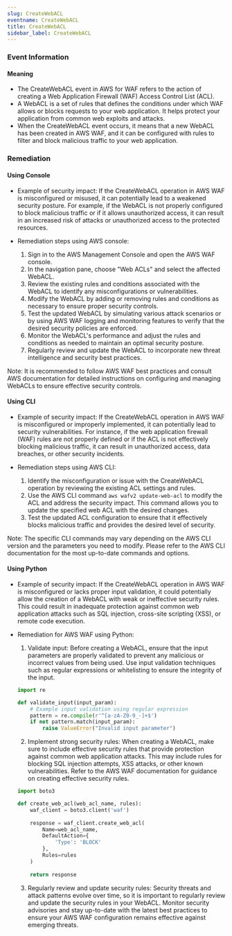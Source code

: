 ```yaml
--- 
slug: CreateWebACL
eventname: CreateWebACL
title: CreateWebACL
sidebar_label: CreateWebACL
---
```

                       
### Event Information

#### Meaning

- The CreateWebACL event in AWS for WAF refers to the action of creating a Web Application Firewall (WAF) Access Control List (ACL).
- A WebACL is a set of rules that defines the conditions under which WAF allows or blocks requests to your web application. It helps protect your application from common web exploits and attacks.
- When the CreateWebACL event occurs, it means that a new WebACL has been created in AWS WAF, and it can be configured with rules to filter and block malicious traffic to your web application.

### Remediation

#### Using Console

- Example of security impact: If the CreateWebACL operation in AWS WAF is misconfigured or misused, it can potentially lead to a weakened security posture. For example, if the WebACL is not properly configured to block malicious traffic or if it allows unauthorized access, it can result in an increased risk of attacks or unauthorized access to the protected resources.

- Remediation steps using AWS console:
  1. Sign in to the AWS Management Console and open the AWS WAF console.
  2. In the navigation pane, choose "Web ACLs" and select the affected WebACL.
  3. Review the existing rules and conditions associated with the WebACL to identify any misconfigurations or vulnerabilities.
  4. Modify the WebACL by adding or removing rules and conditions as necessary to ensure proper security controls.
  5. Test the updated WebACL by simulating various attack scenarios or by using AWS WAF logging and monitoring features to verify that the desired security policies are enforced.
  6. Monitor the WebACL's performance and adjust the rules and conditions as needed to maintain an optimal security posture.
  7. Regularly review and update the WebACL to incorporate new threat intelligence and security best practices.

Note: It is recommended to follow AWS WAF best practices and consult AWS documentation for detailed instructions on configuring and managing WebACLs to ensure effective security controls.

#### Using CLI

- Example of security impact: If the CreateWebACL operation in AWS WAF is misconfigured or improperly implemented, it can potentially lead to security vulnerabilities. For instance, if the web application firewall (WAF) rules are not properly defined or if the ACL is not effectively blocking malicious traffic, it can result in unauthorized access, data breaches, or other security incidents.

- Remediation steps using AWS CLI:
  1. Identify the misconfiguration or issue with the CreateWebACL operation by reviewing the existing ACL settings and rules.
  2. Use the AWS CLI command `aws wafv2 update-web-acl` to modify the ACL and address the security impact. This command allows you to update the specified web ACL with the desired changes.
  3. Test the updated ACL configuration to ensure that it effectively blocks malicious traffic and provides the desired level of security.

Note: The specific CLI commands may vary depending on the AWS CLI version and the parameters you need to modify. Please refer to the AWS CLI documentation for the most up-to-date commands and options.

#### Using Python

- Example of security impact: If the CreateWebACL operation in AWS WAF is misconfigured or lacks proper input validation, it could potentially allow the creation of a WebACL with weak or ineffective security rules. This could result in inadequate protection against common web application attacks such as SQL injection, cross-site scripting (XSS), or remote code execution.

- Remediation for AWS WAF using Python:
  1. Validate input: Before creating a WebACL, ensure that the input parameters are properly validated to prevent any malicious or incorrect values from being used. Use input validation techniques such as regular expressions or whitelisting to ensure the integrity of the input.
  
  ```python
  import re
  
  def validate_input(input_param):
      # Example input validation using regular expression
      pattern = re.compile(r'^[a-zA-Z0-9_-]+$')
      if not pattern.match(input_param):
          raise ValueError("Invalid input parameter")
  ```
  
  2. Implement strong security rules: When creating a WebACL, make sure to include effective security rules that provide protection against common web application attacks. This may include rules for blocking SQL injection attempts, XSS attacks, or other known vulnerabilities. Refer to the AWS WAF documentation for guidance on creating effective security rules.
  
  ```python
  import boto3
  
  def create_web_acl(web_acl_name, rules):
      waf_client = boto3.client('waf')
      
      response = waf_client.create_web_acl(
          Name=web_acl_name,
          DefaultAction={
              'Type': 'BLOCK'
          },
          Rules=rules
      )
      
      return response
  ```
  
  3. Regularly review and update security rules: Security threats and attack patterns evolve over time, so it is important to regularly review and update the security rules in your WebACL. Monitor security advisories and stay up-to-date with the latest best practices to ensure your AWS WAF configuration remains effective against emerging threats.


 